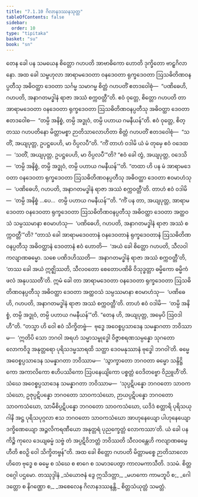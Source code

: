 ```yaml
---
title: "7.1.10 ဂိလာနဒဿနသုတ္တ"
tableOfContents: false
sidebar:
  order: 10
type: "tipitaka"
basket: "su"
book: "sn"
---
```



<DynamicBreadcrumb />

<Division number="352" book="sn" e="ch" v="18" p="331">

<Paragraph number="1536" book="sn">
တေန ခေါ ပန သမယေန စိတ္တော ဂဟပတိ အာဗာဓိကော ဟောတိ ဒုက္ခိတော ဗာဠှဂိလာနော. အထ ခေါ သမ္ဗဟုလာ အာရာမဒေဝတာ ဝနဒေဝတာ ရုက္ခဒေဝတာ ဩသဓိတိဏဝနပ္ပတီသု အဓိဝတ္ထာ ဒေဝတာ သင်္ဂမ္မ သမာဂမ္မ စိတ္တံ ဂဟပတိံ ဧတဒဝေါစုံ—  “ပဏိဓေဟိ, ဂဟပတိ, အနာဂတမဒ္ဓါနံ ရာဇာ အဿံ စက္ကဝတ္တီ”တိ.
</Paragraph>

<Paragraph number="1537" book="sn">
ဧဝံ ဝုတ္တေ, စိတ္တော ဂဟပတိ တာ အာရာမဒေဝတာ ဝနဒေဝတာ ရုက္ခဒေဝတာ ဩသဓိတိဏဝနပ္ပတီသု အဓိဝတ္ထာ ဒေဝတာ ဧတဒဝေါစ—  “တမ္ပိ အနိစ္စံ, တမ္ပိ အဒ္ဓုဝံ, တမ္ပိ ပဟာယ ဂမနီယန်”တိ. ဧဝံ ဝုတ္တေ, စိတ္တဿ ဂဟပတိနော မိတ္တာမစ္စာ ဉာတိသာလောဟိတာ စိတ္တံ ဂဟပတိံ ဧတဒဝေါစုံ—  “သတိံ, အယျပုတ္တ, ဥပဋ္ဌပေဟိ, မာ ဝိပ္ပလပီ”တိ. “ကိံ တာဟံ ဝဒါမိ ယံ မံ တုမှေ ဧဝံ ဝဒေထ—  ‘သတိံ, အယျပုတ္တ, ဥပဋ္ဌပေဟိ, မာ ဝိပ္ပလပီ’”တိ? “ဧဝံ ခေါ တွံ, အယျပုတ္တ, ဝဒေသိ—  ‘တမ္ပိ အနိစ္စံ, တမ္ပိ အဒ္ဓုဝံ, တမ္ပိ ပဟာယ ဂမနီယန်’”တိ. “တထာ ဟိ ပန မံ အာရာမဒေဝတာ ဝနဒေဝတာ ရုက္ခဒေဝတာ ဩသဓိတိဏဝနပ္ပတီသု အဓိဝတ္ထာ ဒေဝတာ ဧဝမာဟံသု—  ‘ပဏိဓေဟိ, ဂဟပတိ, အနာဂတမဒ္ဓါနံ ရာဇာ အဿံ စက္ကဝတ္တီ’တိ. တာဟံ ဧဝံ ဝဒါမိ—  ‘တမ္ပိ အနိစ္စံ …ပေ…  တမ္ပိ ပဟာယ ဂမနီယန်’”တိ. “ကိံ ပန တာ, အယျပုတ္တ, အာရာမဒေဝတာ ဝနဒေဝတာ ရုက္ခဒေဝတာ ဩသဓိတိဏဝနပ္ပတီသု အဓိဝတ္ထာ ဒေဝတာ အတ္ထဝသံ သမ္ပဿမာနာ ဧဝမာဟံသု—  ‘ပဏိဓေဟိ, ဂဟပတိ, အနာဂတမဒ္ဓါနံ ရာဇာ အဿံ စက္ကဝတ္တီ’”တိ? “တာသံ ခေါ အာရာမဒေဝတာနံ ဝနဒေဝတာနံ ရုက္ခဒေဝတာနံ ဩသဓိတိဏဝနပ္ပတီသု အဓိဝတ္ထာနံ ဒေဝတာနံ ဧဝံ ဟောတိ—  ‘အယံ ခေါ စိတ္တော ဂဟပတိ, သီလဝါ ကလျာဏဓမ္မော. သစေ ပဏိဒဟိဿတိ—  အနာဂတမဒ္ဓါနံ ရာဇာ အဿံ စက္ကဝတ္တီ’တိ, ‘တဿ ခေါ အယံ ဣဇ္ဈိဿတိ, သီလဝတော စေတောပဏိဓိ ဝိသုဒ္ဓတ္တာ ဓမ္မိကော ဓမ္မိကံ ဖလံ အနုပဿတီ’တိ. ဣမံ ခေါ တာ အာရာမဒေဝတာ ဝနဒေဝတာ ရုက္ခဒေဝတာ ဩသဓိတိဏဝနပ္ပတီသု အဓိဝတ္ထာ ဒေဝတာ အတ္ထဝသံ သမ္ပဿမာနာ ဧဝမာဟံသု—  ‘ပဏိဓေဟိ, ဂဟပတိ, အနာဂတမဒ္ဓါနံ ရာဇာ အဿံ စက္ကဝတ္တီ’တိ. တာဟံ ဧဝံ ဝဒါမိ—  ‘တမ္ပိ အနိစ္စံ, တမ္ပိ အဒ္ဓုဝံ, တမ္ပိ ပဟာယ ဂမနီယန်’”တိ.
</Paragraph>

<Paragraph number="1538" book="sn">
“တေန ဟိ, အယျပုတ္တ, အမှေပိ ဩဝဒါဟီ”တိ. “တသ္မာ ဟိ ဝေါ ဧဝံ သိက္ခိတဗ္ဗံ—  ဗုဒ္ဓေ အဝေစ္စပ္ပသာဒေန သမန္နာဂတာ ဘဝိဿာမ—  ‘ဣတိပိ သော ဘဂဝါ အရဟံ သမ္မာသမ္ဗုဒ္ဓေါ ဝိဇ္ဇာစရဏသမ္ပန္နော သုဂတော လောကဝိဒူ အနုတ္တရော ပုရိသဒမ္မသာရထိ သတ္ထာ ဒေဝမနုဿာနံ ဗုဒ္ဓေါ ဘဂဝါ’တိ. ဓမ္မေ အဝေစ္စပ္ပသာဒေန သမန္နာဂတာ ဘဝိဿာမ—  ‘သွာက္ခာတော ဘဂဝတာ ဓမ္မော သန္ဒိဋ္ဌိကော အကာလိကော ဧဟိပဿိကော ဩပနေယျိကော ပစ္စတ္တံ ဝေဒိတဗ္ဗော ဝိညူဟီ’တိ. သံဃေ အဝေစ္စပ္ပသာဒေန သမန္နာဂတာ ဘဝိဿာမ—  ‘သုပ္ပဋိပန္နော ဘဂဝတော သာဝကသံဃော, ဥဇုပ္ပဋိပန္နော ဘဂဝတော သာဝကသံဃော, ဉာယပ္ပဋိပန္နော ဘဂဝတော သာဝကသံဃော, သာမီစိပ္ပဋိပန္နော ဘဂဝတော သာဝကသံဃော, ယဒိဒံ စတ္တာရိ ပုရိသယုဂါနိ အဋ္ဌ ပုရိသပုဂ္ဂလာ ဧသ ဘဂဝတော သာဝကသံဃော အာဟုနေယျော ပါဟုနေယျော ဒက္ခိဏေယျော အဉ္ဇလိကရဏီယော အနုတ္တရံ ပုညက္ခေတ္တံ လောကဿာ’တိ. ယံ ခေါ ပန ကိဉ္စိ ကုလေ ဒေယျဓမ္မံ သဗ္ဗံ တံ အပ္ပဋိဝိဘတ္တံ ဘဝိဿတိ သီလဝန္တေဟိ ကလျာဏဓမ္မေဟီတိ ဧဝဉှိ ဝေါ သိက္ခိတဗ္ဗန်”တိ. အထ ခေါ စိတ္တော ဂဟပတိ မိတ္တာမစ္စေ ဉာတိသာလောဟိတေ ဗုဒ္ဓေ စ ဓမ္မေ စ သံဃေ စ စာဂေ စ သမာဒပေတွာ ကာလမကာသီတိ.

</Paragraph>
</Division>

<Paragraph number="1539" type="center" book="sn">
ဒသမံ.



</Paragraph>

<Paragraph number="1540" type="center" book="sn">
စိတ္တဝဂ္ဂေါ ပဌမော.



</Paragraph>

<Paragraph number="1541" type="center" book="sn">
တဿုဒ္ဒါနံ


</Paragraph>

<Paragraph number="1542" type="verses" book="sn">
_သံယောဇနံ ဒွေ ဣသိဒတ္တာ,_  
_မဟကော ကာမဘူပိ စ;_  
_ဂေါဒတ္တော စ နိဂဏ္ဌော စ,_  
_အစေလေန ဂိလာနဒဿနန္တိ._  


</Paragraph>

<Paragraph number="1543" type="center" book="sn">
စိတ္တသံယုတ္တံ သမတ္တံ.
</Paragraph>